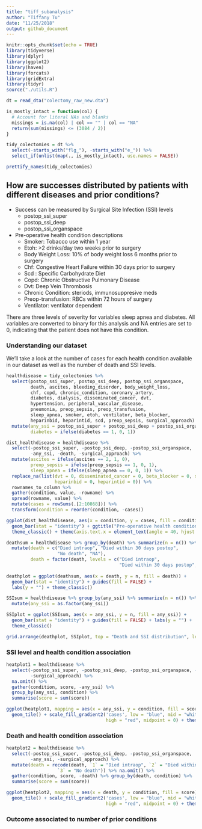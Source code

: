 ```yaml
---
title: "tiff_subanalysis"
author: "Tiffany Tu"
date: "11/25/2018"
output: github_document
---
```


```r
knitr::opts_chunk$set(echo = TRUE)
library(tidyverse)
library(dplyr)
library(ggplot2)
library(haven)
library(forcats)
library(gridExtra)
library(tidyr)
source("./utils.R")

dt = read_dta("colectomy_raw_new.dta")

is_mostly_intact = function(col) {
  # Account for literal NAs and blanks
  missings = is.na(col) | col == "" | col == "NA"
  return(sum(missings) <= (3084 / 2))
}

tidy_colectomies = dt %>% 
  select(-starts_with("flg_"), -starts_with("e_")) %>% 
  select_if(unlist(map(., is_mostly_intact), use.names = FALSE))

prettify_names(tidy_colectomies)
```

## How are successes distributed by patients with different diseases and prior conditions?

* Success can be measured by Surgical Site Infection (SSI) levels
  - postop_ssi_super	
  - postop_ssi_deep	
  - postop_ssi_organspace

* Pre-operative health condition descriptions
  - Smoker: Tobacco use within 1 year
  - Etoh: >2 drinks/day two weeks prior to surgery
  - Body Weight Loss: 10% of body weight loss 6 months prior to surgery
  - Chf: Congestive Heart Failure within 30 days prior to surgery
  - Scd : Specific Carbohydrate Diet
  - Copd: Chronic Obstructive Pulmonary Disease
  - Dvt: Deep Vein Thrombosis
  - Chronic Condition: steriods, immunosuppresive meds
  - Preop-transfusion: RBCs within 72 hours of surgery
  - Ventilator: ventilator dependent

There are three levels of severity for variables sleep apnea and diabetes. All variables are converted to binary for this analysis and NA entries are set to 0, indicating that the patient does not have this condition. 

### Understanding our dataset

We'll take a look at the number of cases for each health condition available in our dataset as well as the number of death and SSI levels. 
```r
healthdisease = tidy_colectomies %>% 
  select(postop_ssi_super, postop_ssi_deep, postop_ssi_organspace, 
         death, ascites, bleeding_disorder, body_weight_loss, 
         chf, copd, chronic_condition, coronary_artery,
         diabetes, dialysis, disseminated_cancer, dvt,
         hypertension, peripheral_vascular_disease,
         pneumonia, preop_sepsis, preop_transfusion,
         sleep_apnea, smoker, etoh, ventilator, beta_blocker, 
         heparinbid, heparintid, scd, preop_sepsis, surgical_approach) %>% 
  mutate(any_ssi = postop_ssi_super + postop_ssi_deep + postop_ssi_organspace,
         diabetes = ifelse(diabetes == 1, 0, 1))
```

```r
dist_healthdisease = healthdisease %>% 
  select(-postop_ssi_super, -postop_ssi_deep, -postop_ssi_organspace, 
         -any_ssi, -death, -surgical_approach) %>% 
  mutate(ascites = ifelse(ascites == 2, 1, 0),
         preop_sepsis = ifelse(preop_sepsis == 1, 0, 1), 
         sleep_apnea = ifelse(sleep_apnea == 0, 0, 1)) %>%
  replace_na(list(dvt = 0, disseminated_cancer = 0, beta_blocker = 0, scd = 0,
                  heparinbid = 0, heparintid = 0)) %>% 
  rownames_to_column %>% 
  gather(condition, value, -rowname) %>% 
  spread(rowname, value) %>% 
  mutate(cases = rowSums(.[2:10868])) %>% 
  transform(condition = reorder(condition, -cases))

ggplot(dist_healthdisease, aes(x = condition, y = cases, fill = condition)) +
  geom_bar(stat = "identity") + ggtitle("Pre-operative health conditions") +
  theme_classic() + theme(axis.text.x = element_text(angle = 40, hjust = 1), legend.position="none")
```


```r
deathsum = healthdisease %>% group_by(death) %>% summarize(n = n()) %>% 
  mutate(death = c("Died intraop", "Died within 30 days postop", 
                   "No death", "NA"),
         death = factor(death, levels = c("Died intraop", 
                                          "Died within 30 days postop", "No death", "NA")))
  
deathplot = ggplot(deathsum, aes(x = death, y = n, fill = death)) + 
  geom_bar(stat = "identity") + guides(fill = FALSE) + 
  labs(y = "") + theme_classic() 
```

```r
SSIsum = healthdisease %>% group_by(any_ssi) %>% summarize(n = n()) %>% 
  mutate(any_ssi = as.factor(any_ssi))

SSIplot = ggplot(SSIsum, aes(x = any_ssi, y = n, fill = any_ssi)) + 
  geom_bar(stat = "identity") + guides(fill = FALSE) + labs(y = "") + 
  theme_classic() 
```

```r
grid.arrange(deathplot, SSIplot, top = "Death and SSI distribution", left = "n")
```

### SSI level and health condition association
```r
heatplot1 = healthdisease %>% 
  select(-postop_ssi_super, -postop_ssi_deep, -postop_ssi_organspace, -death,
         -surgical_approach) %>% 
  na.omit() %>% 
  gather(condition, score, -any_ssi) %>% 
  group_by(any_ssi, condition) %>% 
  summarise(score = sum(score))

ggplot(heatplot1, mapping = aes(x = any_ssi, y = condition, fill = score)) + 
  geom_tile() + scale_fill_gradient2('cases', low = "blue", mid = "white", 
                                     high = "red", midpoint = 0) + theme_classic() 
```

### Death and health condition association
```r
heatplot2 = healthdisease %>% 
  select(-postop_ssi_super, -postop_ssi_deep, -postop_ssi_organspace, 
         -any_ssi, -surgical_approach) %>%
  mutate(death = recode(death, `1` = "Died intraop", `2` = "Died within 30 days postop", 
                   `3` = "No death")) %>% na.omit() %>% 
  gather(condition, score, -death) %>% group_by(death, condition) %>% 
  summarise(score = sum(score)) 

ggplot(heatplot2, mapping = aes(x = death, y = condition, fill = score)) + 
  geom_tile() + scale_fill_gradient2('cases', low = "blue", mid = "white",
                                     high = "red", midpoint = 0) + theme_classic() 
```

### Outcome associated to number of prior conditions
